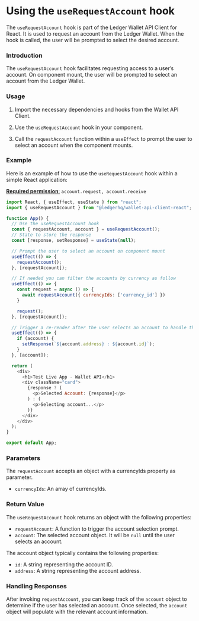 # Using the `useRequestAccount` hook

The `useRequestAccount` hook is part of the Ledger Wallet API Client for React. It is used to request an account from the Ledger Wallet. When the hook is called, the user will be prompted to select the desired account.

### Introduction

The `useRequestAccount` hook facilitates requesting access to a user’s account. On component mount, the user will be prompted to select an account from the Ledger Wallet.

### Usage

1. Import the necessary dependencies and hooks from the Wallet API Client.

2. Use the `useRequestAccount` hook in your component.

3. Call the `requestAccount` function within a `useEffect` to prompt the user to select an account when the component mounts.

### Example

Here is an example of how to use the `useRequestAccount` hook within a simple React application:

[**Required permission**:](https://developers.ledger.com/APIs/wallet-api/appendix/manifest#permissions)
 `account.request, account.receive`

```javascript
import React, { useEffect, useState } from "react";
import { useRequestAccount } from "@ledgerhq/wallet-api-client-react";

function App() {
  // Use the useRequestAccount hook
  const { requestAccount, account } = useRequestAccount();
  // State to store the response
  const [response, setResponse] = useState(null);

  // Prompt the user to select an account on component mount
  useEffect(() => {
    requestAccount();
  }, [requestAccount]);

  // If needed you can filter the accounts by currency as follow
  useEffect(() => {
    const request = async () => {
      await requestAccount({ currencyIds: ['currency_id'] })
    }

    request();
  }, [requestAccount]);

  // Trigger a re-render after the user selects an account to handle the account response
  useEffect(() => {
    if (account) {
      setResponse(`${account.address} : ${account.id}`);
    }
  }, [account]);

  return (
    <div>
      <h1>Test Live App - Wallet API</h1>
      <div className="card">
        {response ? (
          <p>Selected Account: {response}</p>
        ) : (
          <p>Selecting account...</p>
        )}
      </div>
    </div>
  );
}

export default App;
```

### Parameters

The `requestAccount` accepts an object with a currencyIds property as parameter.

- `currencyIds`: An array of currencyIds.

### Return Value

The `useRequestAccount` hook returns an object with the following properties:

- `requestAccount`: A function to trigger the account selection prompt.
- `account`: The selected account object. It will be `null` until the user selects an account.

The account object typically contains the following properties:

- `id`: A string representing the account ID.
- `address`: A string representing the account address.

### Handling Responses

After invoking `requestAccount`, you can keep track of the `account` object to determine if the user has selected an account. Once selected, the `account` object will populate with the relevant account information.